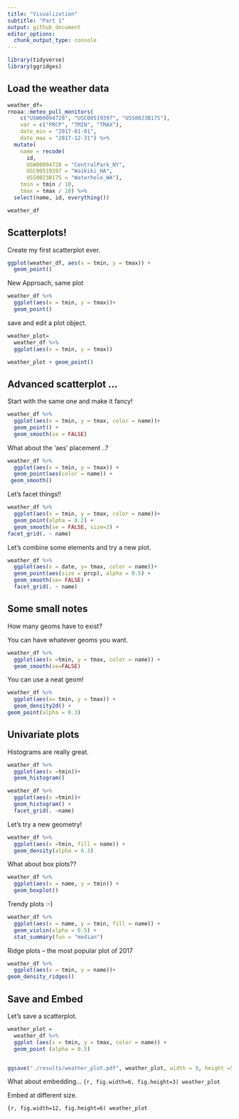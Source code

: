 ```yaml
---
title: "Visualization"
subtitle: "Part 1"
output: github_document
editor_options: 
  chunk_output_type: console
---
```


```r
library(tidyverse)
library(ggridges)
```

## Load the weather data

```r
weather_df= 
rnoaa::meteo_pull_monitors(
    c("USW00094728", "USC00519397", "USS0023B17S"),
    var = c("PRCP", "TMIN", "TMAX"), 
    date_min = "2017-01-01",
    date_max = "2017-12-31") %>%
  mutate(
    name = recode(
      id, 
      USW00094728 = "CentralPark_NY", 
      USC00519397 = "Waikiki_HA",
      USS0023B17S = "Waterhole_WA"),
    tmin = tmin / 10,
    tmax = tmax / 10) %>%
  select(name, id, everything())

weather_df
```


## Scatterplots!

Create my first scatterplot ever.

```r
ggplot(weather_df, aes(x = tmin, y = tmax)) +
  geom_point()
```
New Approach, same plot

```r
weather_df %>% 
  ggplot(aes(x = tmin, y = tmax))+
  geom_point()
```


save and edit a plot object.

```r
weather_plot=
  weather_df %>% 
  ggplot(aes(x = tmin, y = tmax))

weather_plot + geom_point()
```
## Advanced scatterplot ...
Start with the same one and make it fancy!

```r
weather_df %>% 
  ggplot(aes(x = tmin, y = tmax, color = name))+
  geom_point() + 
  geom_smooth(se = FALSE)
```

What about the 'aes' placement ..?

```r
weather_df %>% 
  ggplot(aes(x = tmin, y = tmax)) +
  geom_point(aes(color = name)) +
 geom_smooth()
```

Let's facet things!!

```r
weather_df %>% 
  ggplot(aes(x = tmin, y = tmax, color = name))+
  geom_point(alpha = 0.2) + 
  geom_smooth(se = FALSE, size=2) +
facet_grid(. ~ name)
```

Let's combine some elements and try a new plot.

```r
weather_df %>% 
  ggplot(aes(x = date, y= tmax, color = name))+
  geom_point(aes(size = prcp), alpha = 0.5) +
  geom_smooth(se= FALSE) +
  facet_grid(. ~ name)
```



## Some small notes

How many geoms have to exist?

You can have whatever geoms you want.

```r
weather_df %>% 
  ggplot(aes(x =tmin, y = tmax, color = name)) +
  geom_smooth(se=FALSE)
```

You can use a neat geom!

```r
weather_df %>% 
  ggplot(aes(x= tmin, y = tmax)) +
  geom_density2d() +
geom_point(alpha = 0.3)
```


## Univariate plots

Histograms are really great.

```r
weather_df %>% 
  ggplot(aes(x =tmin))+
  geom_histogram()
```

```r
weather_df %>% 
  ggplot(aes(x =tmin))+
  geom_histogram() +
  facet_grid(. ~name)
```



Let's try a new geometry!

```r
weather_df %>% 
  ggplot(aes(x =tmin, fill = name)) +
  geom_density(alpha = 0.3)
```

What about box plots??

```r
weather_df %>% 
  ggplot(aes(x = name, y = tmin)) +
  geom_boxplot()
```

Trendy plots :-)

```r
weather_df %>% 
  ggplot(aes(x = name, y = tmin, fill = name)) +
  geom_violin(alpha = 0.5) +
  stat_summary(fun = "median")
```

Ridge plots -- the most popular plot of 2017

```r
weather_df %>% 
  ggplot(aes(x = tmin, y = name))+
geom_density_ridges()
```

## Save and Embed

Let's save a scatterplot.

```r
weather_plot =
  weather_df %>% 
  ggplot (aes(x = tmin, y = tmax, color = name)) +
  geom_point (alpha = 0.5)


ggsave("./results/weather_plot.pdf", weather_plot, width = 9, height =5)
```


What about embedding...
```{r, fig.width=6, fig.height=3)
weather_plot
```


Embed at different size.

```{r, fig.width=12, fig.height=6)
weather_plot
```




